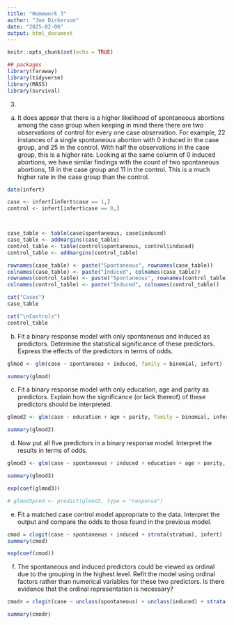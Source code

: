 ```yaml
---
title: "Homework 3"
author: "Joe Dickerson"
date: "2025-02-06"
output: html_document
---
```


```r
knitr::opts_chunk$set(echo = TRUE)
```

```r
## packages
library(faraway)
library(tidyverse)
library(MASS)
library(survival)

```

3. 
(a) It does appear that there is a higher likelihood of spontaneous abortions among the case group when keeping in mind there there are two observations of control for every one case observation. For example, 22 instances of a single spontaneous abortion with 0 induced in the case group, and 25 in the control. With half the observations in the case group, this is a higher rate. Looking at the same column of 0 induced abortions, we have similar findings with the count of two spontaneous abortions, 18 in the case group and 11 in the control. This is a much higher rate in the case group than the control. 

```r

data(infert)

case <- infert[infert$case == 1,]
control <- infert[infert$case == 0,]



case_table <- table(case$spontaneous, case$induced)
case_table <- addmargins(case_table)
control_table <- table(control$spontaneous, control$induced)
control_table <- addmargins(control_table)

rownames(case_table) <- paste("Spontaneous", rownames(case_table))
colnames(case_table) <- paste("Induced", colnames(case_table))
rownames(control_table) <- paste("Spontaneous", rownames(control_table))
colnames(control_table) <- paste("Induced", colnames(control_table))

cat("Cases")
case_table

cat("\nControls")
control_table

```

(b) Fit a binary response model with only spontaneous and induced as predictors. Determine the statistical significance of these predictors. Express the effects of the predictors in terms of odds.


```r

glmod <- glm(case ~ spontaneous + induced, family = binomial, infert)

summary(glmod)

```

(c) Fit a binary response model with only education, age and parity as predictors. Explain how the significance (or lack thereof) of these predictors should be interpreted.

```r

glmod2 <- glm(case ~ education + age + parity, family = binomial, infert)

summary(glmod2)

```

(d)  Now put all five predictors in a binary response model. Interpret the results in terms of odds.

```r

glmod3 <- glm(case ~ spontaneous + induced + education + age + parity, family = binomial, infert)

summary(glmod3)

exp(coef(glmod3))

# glmod3pred <- predict(glmod3, type = "response")

```

(e) Fit a matched case control model appropriate to the data. Interpret the output and compare the odds to those found in the previous model.

```r

cmod = clogit(case ~ spontaneous + induced + strata(stratum), infert)
summary(cmod)

exp(coef(cmod))

```

(f) The spontaneous and induced predictors could be viewed as ordinal due to the grouping in the highest level. Refit the model using ordinal factors rather than numerical variables for these two predictors. Is there evidence that the ordinal representation is necessary?

```r

cmodr = clogit(case ~ unclass(spontaneous) + unclass(induced) + strata(stratum), infert)

summary(cmodr)

```